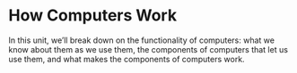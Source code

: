 # How Computers Work

In this unit, we'll break down on the functionality of computers: what we know about them as we use them, the components of computers that let us use them, and what makes the components of computers work.
